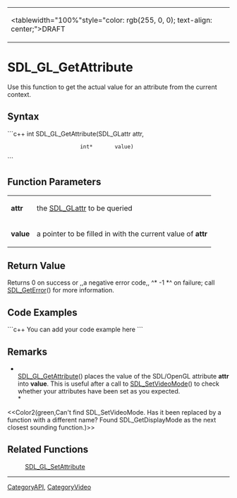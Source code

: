 <!-- pragma section-numbers off -->
<!-- pragma disable-camelcase -->
{|
|<tablewidth="100%"style="color: rgb(255, 0, 0); text-align: center;">DRAFT
|}

= SDL_GL_GetAttribute =
Use this function to get the actual value for an attribute from the current context.


== Syntax ==
```c++
int SDL_GL_GetAttribute(SDL_GLattr attr,
                        int*       value)
```

== Function Parameters ==
{|
|'''attr'''
|the [[SDL_GLattr]] to be queried
|-
|'''value'''
|a pointer to be filled in with the current value of '''attr'''
|}

== Return Value ==
Returns 0 on success or ,,a negative error code,, ^* -1 *^ on failure; call [[SDL_GetError]]() for more information.

== Code Examples ==
```c++
You can add your code example here
```

== Remarks ==
*<br/>[[SDL_GL_GetAttribute]]() places the value of the SDL/OpenGL attribute '''attr''' into '''value'''. This is useful after a call to [[SDL_SetVideoMode]]() to check whether your attributes have been set as you expected.<br/>*

<<Color2(green,Can't find SDL_SetVideoMode.  Has it been replaced by a function with a different name?  Found SDL_GetDisplayMode as the next closest sounding function.)>>

== Related Functions ==
:[[SDL_GL_SetAttribute]]

----
[[CategoryAPI]], [[CategoryVideo]]
